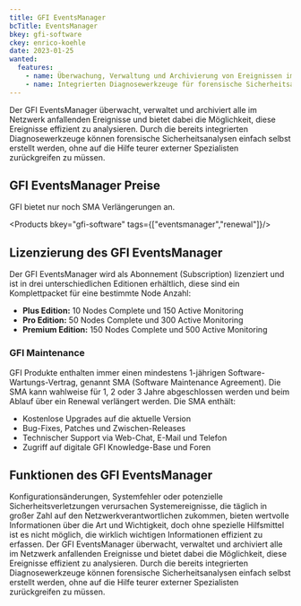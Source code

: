 ```yaml
---
title: GFI EventsManager
bcTitle: EventsManager
bkey: gfi-software
ckey: enrico-koehle
date: 2023-01-25
wanted:
  features:
    - name: Überwachung, Verwaltung und Archivierung von Ereignissen im Netzwerk
    - name: Integrierten Diagnosewerkzeuge für forensische Sicherheitsanalysen
---
```




<Intro>

  Der GFI EventsManager überwacht, verwaltet und archiviert alle im Netzwerk anfallenden Ereignisse und bietet dabei die Möglichkeit, diese Ereignisse effizient zu analysieren.
  Durch die bereits integrierten Diagnosewerkzeuge können forensische Sicherheitsanalysen einfach selbst erstellt werden, ohne auf die Hilfe teurer externer Spezialisten zurückgreifen zu müssen.




</Intro>

<TOC />



## GFI EventsManager Preise

 GFI bietet nur noch SMA Verlängerungen an.


<Products bkey="gfi-software" tags={["eventsmanager","renewal"]}/>


## Lizenzierung des GFI EventsManager

  Der GFI EventsManager wird als Abonnement (Subscription) lizenziert und ist in drei unterschiedlichen Editionen erhältlich, diese sind ein Komplettpacket für eine bestimmte Node Anzahl:

  -  **Plus Edition:** 10 Nodes Complete und 150 Active Monitoring
 -  **Pro Edition:** 50 Nodes Complete und 300 Active Monitoring
 -  **Premium Edition:** 150 Nodes Complete und 500 Active Monitoring



### GFI Maintenance

  GFI Produkte enthalten immer einen mindestens 1-jährigen Software-Wartungs-Vertrag, genannt SMA (Software Maintenance Agreement). Die SMA kann wahlweise für 1, 2 oder 3 Jahre abgeschlossen werden und beim Ablauf über ein Renewal verlängert werden. Die SMA enthält:

  - Kostenlose Upgrades auf die aktuelle Version
 - Bug-Fixes, Patches und Zwischen-Releases
 - Technischer Support via Web-Chat, E-Mail und Telefon
 - Zugriff auf digitale GFI Knowledge-Base und Foren



## Funktionen des GFI EventsManager

  Konfigurationsänderungen, Systemfehler oder potenzielle Sicherheitsverletzungen verursachen Systemereignisse, die täglich in großer Zahl auf den Netzwerkverantwortlichen zukommen, bieten wertvolle Informationen über die Art und Wichtigkeit, doch ohne spezielle Hilfsmittel ist es nicht möglich, die wirklich wichtigen Informationen effizient zu erfassen. Der GFI EventsManager überwacht, verwaltet und archiviert alle im Netzwerk anfallenden Ereignisse und bietet dabei die Möglichkeit, diese Ereignisse effizient zu analysieren. Durch die bereits integrierten Diagnosewerkzeuge können forensische Sicherheitsanalysen einfach selbst erstellt werden, ohne auf die Hilfe teurer externer Spezialisten zurückgreifen zu müssen.
